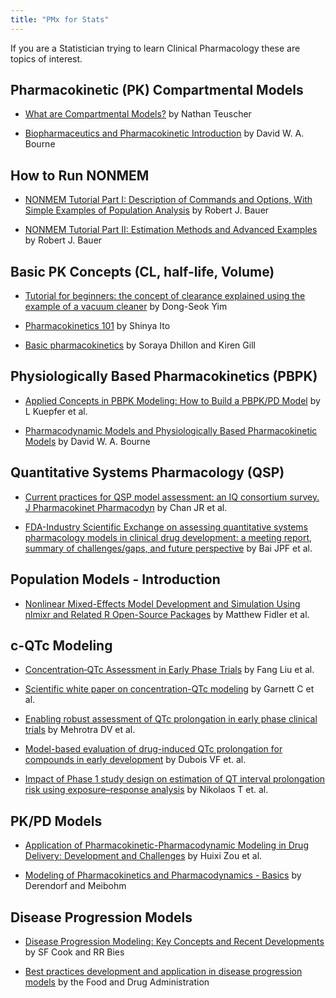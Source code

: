 ```yaml
---
title: "PMx for Stats"
---
```


If you are a Statistician trying to learn Clinical Pharmacology these are topics of interest.

## Pharmacokinetic (PK) Compartmental Models

-   [What are Compartmental Models?](https://www.certara.com/knowledge-base/what-are-compartmental-models/) by Nathan Teuscher

-   [Biopharmaceutics and Pharmacokinetic Introduction](https://boomer.org/c/p4/c03/c0305.php) by David W. A. Bourne

## How to Run NONMEM

-   [NONMEM Tutorial Part I: Description of Commands and Options, With Simple Examples of Population Analysis](https://doi.org/10.1002/psp4.12404) by Robert J. Bauer

-   [NONMEM Tutorial Part II: Estimation Methods and Advanced Examples](https://doi.org/10.1002/psp4.12422) by Robert J. Bauer

## Basic PK Concepts (CL, half-life, Volume)

-   [Tutorial for beginners: the concept of clearance explained using the example of a vacuum cleaner](https://www.ncbi.nlm.nih.gov/pmc/articles/PMC7033537/) by Dong-Seok Yim

-   [Pharmacokinetics 101](https://www.ncbi.nlm.nih.gov/pmc/articles/PMC3223885/) by Shinya Ito

-   [Basic pharmacokinetics](https://www.pharmpress.com/files/docs/clinical_pharmacokinetics_samplechapter.pdf) by Soraya Dhillon and Kiren Gill

## Physiologically Based Pharmacokinetics (PBPK)

-   [Applied Concepts in PBPK Modeling: How to Build a PBPK/PD Model](https://doi.org/10.1002/psp4.12134) by L Kuepfer et al.

-   [Pharmacodynamic Models and Physiologically Based Pharmacokinetic Models](https://boomer.org/c/p4/c23/c2301.php) by David W. A. Bourne

## Quantitative Systems Pharmacology (QSP)

-   [Current practices for QSP model assessment: an IQ consortium survey. J Pharmacokinet Pharmacodyn](https://pubmed.ncbi.nlm.nih.gov/35953664/) by Chan JR et al.

-   [FDA-Industry Scientific Exchange on assessing quantitative systems pharmacology models in clinical drug development: a meeting report, summary of challenges/gaps, and future perspective](https://pubmed.ncbi.nlm.nih.gov/33931790/) by Bai JPF et al.

## Population Models - Introduction

-   [Nonlinear Mixed-Effects Model Development and Simulation Using nlmixr and Related R Open-Source Packages](https://doi.org/10.1002/psp4.12445) by Matthew Fidler et al.

## c-QTc Modeling

-   [Concentration‐QTc Assessment in Early Phase Trials](https://ww2.amstat.org/meetings/biopharmworkshop/2018/onlineprogram/ViewPresentation.cfm?file=300641.pdf) by Fang Liu et al.  

-   [Scientific white paper on concentration-QTc modeling](https://pubmed.ncbi.nlm.nih.gov/29209907/) by Garnett C et al.  

-  [Enabling robust assessment of QTc prolongation in early phase clinical trials](https://onlinelibrary.wiley.com/doi/abs/10.1002/pst.1806) by Mehrotra DV et al.   

-  [Model-based evaluation of drug-induced QTc prolongation for compounds in early development](https://pubmed.ncbi.nlm.nih.gov/25099645/) by Dubois VF et. al.   

-  [Impact of Phase 1 study design on estimation of QT interval prolongation risk using exposure–response analysis](https://link.springer.com/article/10.1007/s10928-019-09661-4) by Nikolaos T et. al.   


## PK/PD Models

-   [Application of Pharmacokinetic-Pharmacodynamic Modeling in Drug Delivery: Development and Challenges](https://www.frontiersin.org/articles/10.3389/fphar.2020.00997/full) by Huixi Zou et al.

-   [Modeling of Pharmacokinetics and Pharmacodynamics - Basics](https://accp1.org/pdfs/documents/STEP/4_Derendorf-Meibohm1999-Article-ModelingOfPharmacokineticPharm-basics.pdf) by Derendorf and Meibohm

## Disease Progression Models

-   [Disease Progression Modeling: Key Concepts and Recent Developments](https://www.ncbi.nlm.nih.gov/pmc/articles/PMC5602534/) by SF Cook and RR Bies

-   [Best practices development and application in disease progression models](https://www.fda.gov/drugs/news-events-human-drugs/best-practices-development-and-application-disease-progression-models-11192021) by the Food and Drug Administration
